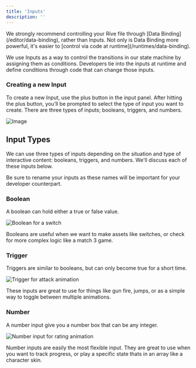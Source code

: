 ```yaml
---
title: 'Inputs'
description: ''
---
```


<Info>
  We strongly recommend controlling your Rive file through [Data Binding](/editor/data-binding), rather than Inputs. Not only is Data Binding more powerful, it's easier to [control via code at runtime](/runtimes/data-binding).
</Info>

We use Inputs as a way to control the transitions in our state machine by assigning them as conditions. Developers tie into the inputs at runtime and define conditions through code that can change those inputs.

### Creating a new Input

To create a new Input, use the plus button in the input panel. After hitting the plus button, you’ll be prompted to select the type of input you want to create. There are three types of inputs; booleans, triggers, and numbers.

![Image](https://ucarecdn.com/11d24273-9c87-4adb-963a-fd45f8e667b6/)

## Input Types

We can use three types of inputs depending on the situation and type of interactive content: booleans, triggers, and numbers. We'll discuss each of these inputs below.

Be sure to rename your inputs as these names will be important for your developer counterpart.

### Boolean

A boolean can hold either a true or false value.

![Boolean for a switch](https://ucarecdn.com/4886ec99-ad57-4ae7-9709-5f028c6cbaab/)

Booleans are useful when we want to make assets like switches, or check for more complex logic like a match 3 game.

### Trigger

Triggers are similar to booleans, but can only become true for a short time.

![Trigger for attack animation](https://ucarecdn.com/29401ecd-875b-4925-bb1e-b48518786c42/)

These inputs are great to use for things like gun fire, jumps, or as a simple way to toggle between multiple animations.

### Number

A number input give you a number box that can be any integer.

![Number input for rating animation](https://ucarecdn.com/dbd19760-02e4-4d37-a3a8-627ce8e0b65c/)

Number inputs are easily the most flexible input. They are great to use when you want to track progress, or play a specific state thats in an array like a character skin.